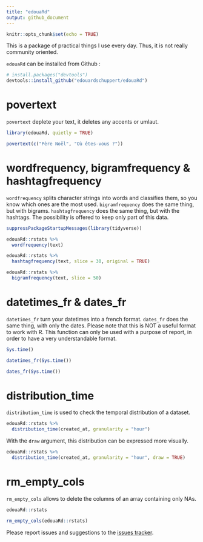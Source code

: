 ```yaml
---
title: "edouaRd"
output: github_document
---
```


```r
knitr::opts_chunk$set(echo = TRUE)
```

This is a package of practical things I use every day. Thus, it is not really community oriented.

`edouaRd` can be installed from Github :

```r
# install.packages("devtools")
devtools::install_github("edouardschuppert/edouaRd")
```

# povertext

`povertext` deplete your text, it deletes any accents or umlaut.

```r
library(edouaRd, quietly = TRUE)

povertext(c("Père Noël", "Où êtes-vous ?"))

```

# wordfrequency, bigramfrequency & hashtagfrequency

`wordfrequency` splits character strings into words and classifies them, so you know which ones are the most used. `bigramfrequency` does the same thing, but with bigrams. `hashtagfrequency` does the same thing, but with the hashtags. The possibility is offered to keep only part of this data.

```r
suppressPackageStartupMessages(library(tidyverse))

edouaRd::rstats %>% 
  wordfrequency(text)

edouaRd::rstats %>% 
  hashtagfrequency(text, slice = 30, original = TRUE)

edouaRd::rstats %>% 
  bigramfrequency(text, slice = 50)
```

# datetimes_fr & dates_fr

`datetimes_fr` turn your datetimes into a french format. `dates_fr` does the same thing, with only the dates. Please note that this is NOT a useful format to work with R. This function can only be used with a purpose of report, in order to have a very understandable format.

```r
Sys.time()

datetimes_fr(Sys.time())

dates_fr(Sys.time())

```

# distribution_time

`distribution_time` is used to check the temporal distribution of a dataset.

```r
edouaRd::rstats %>% 
  distribution_time(created_at, granularity = "hour")
```

With the `draw` argument, this distribution can be expressed more visually.

```r
edouaRd::rstats %>% 
  distribution_time(created_at, granularity = "hour", draw = TRUE)
```

# rm_empty_cols

`rm_empty_cols` allows to delete the columns of an array containing only NAs.

```r
edouaRd::rstats

rm_empty_cols(edouaRd::rstats)
```

Please report issues and suggestions to the [issues tracker](https://github.com/edouardschuppert/edouaRd/issues).

